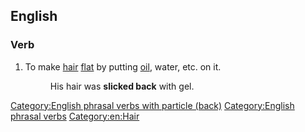 ==English==

===Verb===
{{en-verb|slicks back|slicking back|slicked back}}

# To make [[hair]] [[flat]] by putting [[oil]], water, etc. on it.
#: His hair was '''slicked back''' with gel.

[[Category:English phrasal verbs with particle (back)]]
[[Category:English phrasal verbs]]
[[Category:en:Hair]]